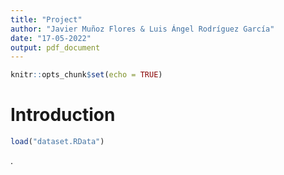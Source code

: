 ```yaml
---
title: "Project"
author: "Javier Muñoz Flores & Luis Ángel Rodríguez García"
date: "17-05-2022"
output: pdf_document
---
```


```r
knitr::opts_chunk$set(echo = TRUE)
```

# Introduction

```r
load("dataset.RData")


```

.
